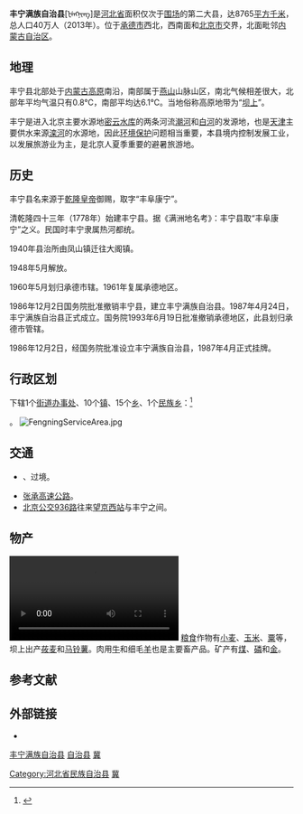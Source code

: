 {{redirect|丰宁县}}
{{Infobox China County
| county = 丰宁满族自治县<Br>{{mongolUnicode|ᡶᡝᠩᠨᡳᠩ ᠮᠠᠨᠵᡠ ᠪᡝᠶᡝ ᡩᠠᠰᠠᠩᡤᠠ ᠰᡳᠶᠠᠨ|lang=mnc|style=max-height:2.1em;text-align:left;word-wrap:normal}}
| usedname = 
| nameorigin = 来源于[[乾隆皇帝|乾隆皇帝]]御赐，取字“丰阜康宁”。
| Photo = Genghis Khan temporary palace.JPG
| Photoname = 位于坝上草原的大汗行宫
| map = 
| map_caption = 
| Pinyin = Fēngníng Mǎnzú Zìzhìxiàn
| Belong = [[河北省|河北省]][[承德市|承德市]]
| Types = [[自治县|自治县]]
| admincode =  
| founded = 
| seat = [[大阁镇|大阁镇]]新丰路甲72号
| officerTitle = 
| officer = 
| officerTitle2 = 
| officer2 = 
| division = 26
| town = 9
| township = 17
| subdistrict = 
| dialect = 
| post code = 068300
| phone code = 0314 
| coordinate = 
| area = 8765平方千米
| area land = 
| area water = 
| census yr = 2013年
| pop = 40万人
| density =  
| GDP = 
| GDP_as_of = 
| GDPPC = 
| carlicense = 冀H
| web = http://www.fengning.gov.cn/
| web_title = 丰宁满族自治县政府网
}}
'''丰宁满族自治县'''[ᡶᡝᠩᠨᡳᠩ]是[[河北省|河北省]]面积仅次于[[围场|围场]]的第二大县，达8765[[平方千米|平方千米]]，总人口40万人（2013年）。位于[[承德市|承德市]]西北，西南面和[[北京市|北京市]]交界，北面毗邻[[内蒙古自治区|内蒙古自治区]]。

==地理==

丰宁县北部处于[[内蒙古高原|内蒙古高原]]南沿，南部属于[[燕山|燕山]]山脉山区，南北气候相差很大，北部年平均气温只有0.8℃，南部平均达6.1℃。当地俗称高原地带为“[[坝上|坝上]]”。

丰宁是进入北京主要水源地[[密云水库|密云水库]]的两条河流[[潮河|潮河]]和[[白河_(潮白河)|白河]]的发源地，也是[[天津|天津]]主要供水来源[[滦河|滦河]]的水源地，因此[[环境保护|环境保护]]问题相当重要，本县境内控制发展工业，以发展旅游业为主，是北京人夏季重要的避暑旅游地。

==历史==

丰宁县名来源于[[乾隆皇帝|乾隆皇帝]]御赐，取字“丰阜康宁”。

清乾隆四十三年（1778年）始建丰宁县。据《满洲地名考》：丰宁县取“丰阜康宁”之义。民国时丰宁隶属热河都统。

1940年县治所由凤山镇迁往大阁镇。

1948年5月解放。

1960年5月划归承德市辖。1961年复属承德地区。

1986年12月2日国务院批准撤销丰宁县，建立丰宁满族自治县。1987年4月24日，丰宁满族自治县正式成立。国务院1993年6月19日批准撤销承德地区，此县划归承德市管辖。

1986年12月2日，经国务院批准设立丰宁满族自治县，1987年4月正式挂牌。

== 行政区划 ==
{{PAGENAMEBASE}}下辖1个[[街道办事处|街道办事处]]、10个[[行政建制镇|镇]]、15个[[乡_(中华人民共和国)|乡]]、1个[[民族乡|民族乡]]：<ref>{{PRC admin/ref sgc|13/08/26/000/000}}</ref>

{{PRC admin/children|13/08/26/000/000}}。
[[File:FengningServiceArea.jpg|thumb]]
== 交通 ==
* {{中国国道名|111}}、{{中国国道名|112}}过境。
* [[张承高速公路|张承高速公路]]。
* [[北京公交936路|北京公交936路]]往来[[望京西站|望京西站]]与丰宁之间。

==物产==
[[File:2020年9月1日_小伙刘磊三年烤千只羊_独创“一羊五吃”.webm|thumb]]
[[粮食|粮食]]作物有[[小麦|小麦]]、[[玉米|玉米]]、[[粟|粟]]等，坝上出产[[莜麦|莜麦]]和[[马铃薯|马铃薯]]。肉用[[牛|牛]]和细毛[[羊|羊]]也是主要畜产品。矿产有[[煤|煤]]、[[磷|磷]]和[[金|金]]。

== 参考文献 ==
{{reflist}}

== 外部链接 ==
* {{Official website|http://www.fengning.gov.cn/|name=丰宁满族自治县人民政府}}

{{丰宁满族自治县行政区划}}
{{承德市行政区划}}
{{河北行政区划}}
{{国家级贫困县|前}}
{{中华人民共和国民族自治地方/满族}}

[[category:丰宁满族自治县|]]
[[category:承德区县|自治县]]
[[category:中国满族自治县|冀]]
[[Category:河北省民族自治县|Category:河北省民族自治县]]
[[Category:原国家级贫困县|冀]]